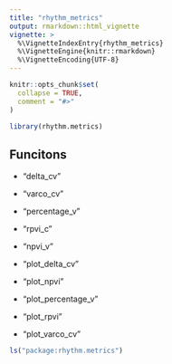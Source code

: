 ```yaml
---
title: "rhythm_metrics"
output: rmarkdown::html_vignette
vignette: >
  %\VignetteIndexEntry{rhythm_metrics}
  %\VignetteEngine{knitr::rmarkdown}
  %\VignetteEncoding{UTF-8}
---
```


```r
knitr::opts_chunk$set(
  collapse = TRUE,
  comment = "#>"
)
```

```r
library(rhythm.metrics)
```

## Funcitons 
+ "delta_cv"
+ "varco_cv"
+ "percentage_v"
+ "rpvi_c" 
+ "npvi_v"


+ "plot_delta_cv"
+ "plot_npvi"        
+ "plot_percentage_v"
+ "plot_rpvi"
+ "plot_varco_cv"
          
  



```r
ls("package:rhythm.metrics")
```
